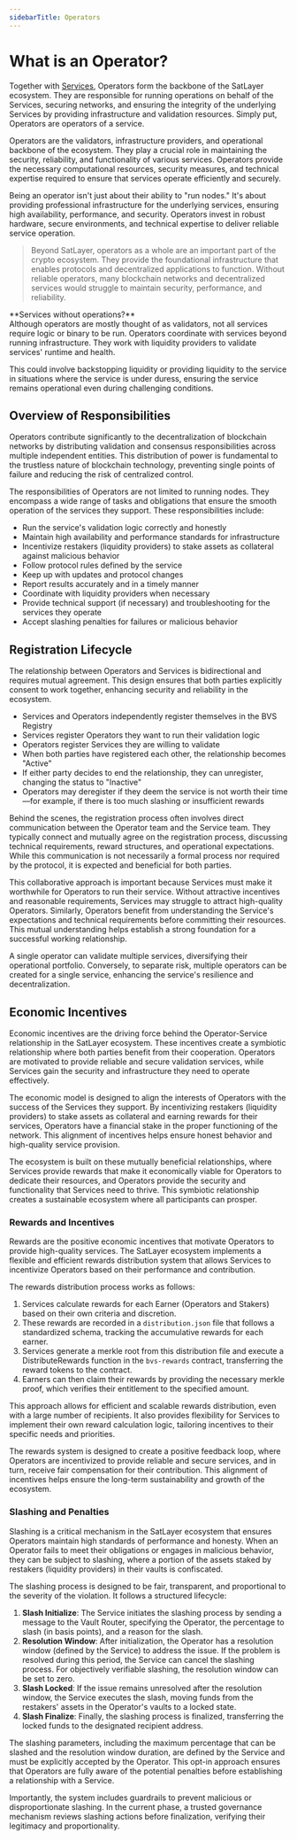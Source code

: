 ```yaml
---
sidebarTitle: Operators
---
```



# What is an Operator?

Together with [Services](/architecture/services), Operators form the backbone of the SatLayer ecosystem.
They are responsible for running operations on behalf of the Services,
securing networks, and ensuring the integrity of the underlying Services by providing infrastructure and validation resources.
Simply put, Operators are operators of a service.

Operators are the validators, infrastructure providers, and operational backbone of the ecosystem.
They play a crucial role in maintaining the security, reliability, and functionality of various services.
Operators provide the necessary computational resources, security measures,
and technical expertise required to ensure that services operate efficiently and securely.

Being an operator isn't just about their ability to "run nodes."
It's about providing professional infrastructure for the underlying services,
ensuring high availability, performance, and security.
Operators invest in robust hardware, secure environments,
and technical expertise to deliver reliable service operation.

> Beyond SatLayer, operators as a whole are an important part of the crypto ecosystem.
> They provide the foundational infrastructure that enables protocols and decentralized applications to function.
> Without reliable operators, many blockchain networks and decentralized services would struggle to maintain security, performance, and reliability.

<Callout type="info">
  **Services without operations?**<br/>
  Although operators are mostly thought of as validators, not all services require logic or binary to be run.
  Operators coordinate with services beyond running infrastructure.
  They work with liquidity providers to validate services' runtime and health.

  This could involve backstopping liquidity
  or providing liquidity to the service in situations where the service is under duress,
  ensuring the service remains operational even during challenging conditions.
</Callout>

## Overview of Responsibilities

Operators contribute significantly to the decentralization of blockchain networks
by distributing validation and consensus responsibilities across multiple independent entities.
This distribution of power is fundamental to the trustless nature of blockchain technology,
preventing single points of failure and reducing the risk of centralized control.

The responsibilities of Operators are not limited to running nodes.
They encompass a wide range of tasks and obligations that ensure the smooth operation of the services they support.
These responsibilities include:

- Run the service's validation logic correctly and honestly
- Maintain high availability and performance standards for infrastructure
- Incentivize restakers (liquidity providers) to stake assets as collateral against malicious behavior
- Follow protocol rules defined by the service
- Keep up with updates and protocol changes
- Report results accurately and in a timely manner
- Coordinate with liquidity providers when necessary
- Provide technical support (if necessary) and troubleshooting for the services they operate
- Accept slashing penalties for failures or malicious behavior

## Registration Lifecycle

The relationship between Operators and Services is bidirectional and requires mutual agreement.
This design ensures that both parties explicitly consent to work together,
enhancing security and reliability in the ecosystem.

- Services and Operators independently register themselves in the BVS Registry
- Services register Operators they want to run their validation logic
- Operators register Services they are willing to validate
- When both parties have registered each other, the relationship becomes "Active"
- If either party decides to end the relationship, they can unregister, changing the status to "Inactive"
- Operators may deregister if they deem the service is not worth their time—for example,
if there is too much slashing or insufficient rewards

Behind the scenes,
the registration process often involves direct communication between the Operator team and the Service team.
They typically connect and mutually agree on the registration process,
discussing technical requirements, reward structures, and operational expectations.
While this communication is not necessarily a formal process nor required by the protocol,
it is expected and beneficial for both parties.

This collaborative approach is important because Services must make it worthwhile for Operators to run their service.
Without attractive incentives and reasonable requirements, Services may struggle to attract high-quality Operators.
Similarly,
Operators benefit
from understanding the Service's expectations and technical requirements before committing their resources.
This mutual understanding helps establish a strong foundation for a successful working relationship.

<Callout type="info">
  A single operator can validate multiple services, diversifying their operational portfolio.
  Conversely, to separate risk, multiple operators can be created for a single service, enhancing the service's
  resilience and decentralization.
</Callout>

## Economic Incentives

Economic incentives are the driving force behind the Operator-Service relationship in the SatLayer ecosystem.
These incentives create a symbiotic relationship where both parties benefit from their cooperation.
Operators are motivated to provide reliable and secure validation services,
while Services gain the security and infrastructure they need to operate effectively.

The economic model is designed to align the interests of Operators with the success of the Services they support.
By incentivizing restakers (liquidity providers) to stake assets as collateral and earning rewards for their services,
Operators have a financial stake in the proper functioning of the network.
This alignment of incentives helps ensure honest behavior and high-quality service provision.

The ecosystem is built on these mutually beneficial relationships,
where Services provide rewards that make it economically viable for Operators to dedicate their resources,
and Operators provide the security and functionality that Services need to thrive.
This symbiotic relationship creates a sustainable ecosystem where all participants can prosper.

### Rewards and Incentives

Rewards are the positive economic incentives that motivate Operators to provide high-quality services.
The SatLayer ecosystem implements a flexible and efficient rewards distribution system that allows Services to incentivize Operators based on their performance and contribution.

The rewards distribution process works as follows:

1. Services calculate rewards for each Earner (Operators and Stakers) based on their own criteria and discretion.
2. These rewards are recorded in a `distribution.json` file that follows a standardized schema,
tracking the accumulative rewards for each earner.
3. Services generate a merkle root from this distribution file and execute a DistributeRewards function in the `bvs-rewards` contract,
transferring the reward tokens to the contract.
4. Earners can then claim their rewards by providing the necessary merkle proof, which verifies their entitlement to the specified amount.

This approach allows for efficient and scalable rewards distribution, even with a large number of recipients.
It also provides flexibility for Services to implement their own reward calculation logic,
tailoring incentives to their specific needs and priorities.

The rewards system is designed to create a positive feedback loop,
where Operators are incentivized to provide reliable and secure services,
and in turn, receive fair compensation for their contribution.
This alignment of incentives helps ensure the long-term sustainability and growth of the ecosystem.

### Slashing and Penalties

Slashing is a critical mechanism in the SatLayer ecosystem
that ensures Operators maintain high standards of performance and honesty.
When an Operator fails to meet their obligations or engages in malicious behavior, they can be subject to slashing,
where a portion of the assets staked by restakers (liquidity providers) in their vaults is confiscated.

The slashing process is designed to be fair, transparent, and proportional to the severity of the violation.
It follows a structured lifecycle:

1. **Slash Initialize**:
The Service initiates the slashing process by sending a message to the Vault Router,
specifying the Operator, the percentage to slash (in basis points), and a reason for the slash.
2. **Resolution Window**:
After initialization, the Operator has a resolution window (defined by the Service) to address the issue.
If the problem is resolved during this period, the Service can cancel the slashing process.
For objectively verifiable slashing, the resolution window can be set to zero.
3. **Slash Locked**:
If the issue remains unresolved after the resolution window,
the Service executes the slash,
moving funds from the restakers' assets in the Operator's vaults to a locked state.
4. **Slash Finalize**:
Finally, the slashing process is finalized, transferring the locked funds to the designated recipient address.

The slashing parameters,
including the maximum percentage that can be slashed and the resolution window duration,
are defined by the Service and must be explicitly accepted by the Operator.
This opt-in approach ensures that Operators are fully aware of the potential penalties before establishing a relationship with a Service.

Importantly, the system includes guardrails to prevent malicious or disproportionate slashing.
In the current phase,
a trusted governance mechanism reviews slashing actions before finalization,
verifying their legitimacy and proportionality.